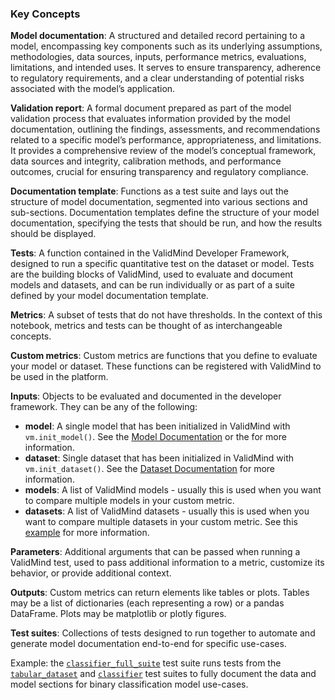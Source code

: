### Key Concepts

**Model documentation**: A structured and detailed record pertaining to a model, encompassing key components such as its underlying assumptions, methodologies, data sources, inputs, performance metrics, evaluations, limitations, and intended uses. It serves to ensure transparency, adherence to regulatory requirements, and a clear understanding of potential risks associated with the model’s application.

**Validation report**: A formal document prepared as part of the model validation process that evaluates information provided by the model documentation, outlining the findings, assessments, and recommendations related to a specific model's performance, appropriateness, and limitations. It provides a comprehensive review of the model's conceptual framework, data sources and integrity, calibration methods, and performance outcomes, crucial for ensuring transparency and regulatory compliance.

**Documentation template**: Functions as a test suite and lays out the structure of model documentation, segmented into various sections and sub-sections. Documentation templates define the structure of your model documentation, specifying the tests that should be run, and how the results should be displayed.

**Tests**: A function contained in the ValidMind Developer Framework, designed to run a specific quantitative test on the dataset or model. Tests are the building blocks of ValidMind, used to evaluate and document models and datasets, and can be run individually or as part of a suite defined by your model documentation template.

**Metrics**: A subset of tests that do not have thresholds. In the context of this notebook, metrics and tests can be thought of as interchangeable concepts.

**Custom metrics**: Custom metrics are functions that you define to evaluate your model or dataset. These functions can be registered with ValidMind to be used in the platform.

**Inputs**: Objects to be evaluated and documented in the developer framework. They can be any of the following:

  - **model**: A single model that has been initialized in ValidMind with `vm.init_model()`. See the [Model Documentation](https://docs.validmind.ai/validmind/validmind.html#init_model) or the for more information.
  - **dataset**: Single dataset that has been initialized in ValidMind with `vm.init_dataset()`. See the [Dataset Documentation](https://docs.validmind.ai/validmind/validmind.html#init_dataset) for more information.
  - **models**: A list of ValidMind models - usually this is used when you want to compare multiple models in your custom metric.
  - **datasets**: A list of ValidMind datasets - usually this is used when you want to compare multiple datasets in your custom metric. See this [example](https://docs.validmind.ai/notebooks/how_to/run_tests_that_require_multiple_datasets.html) for more information.

**Parameters**: Additional arguments that can be passed when running a ValidMind test, used to pass additional information to a metric, customize its behavior, or provide additional context.

**Outputs**: Custom metrics can return elements like tables or plots. Tables may be a list of dictionaries (each representing a row) or a pandas DataFrame. Plots may be matplotlib or plotly figures.

**Test suites**: Collections of tests designed to run together to automate and generate model documentation end-to-end for specific use-cases.

Example: the [`classifier_full_suite`](../validmind/validmind/test_suites/classifier.html#ClassifierFullSuite) test suite runs tests from the [`tabular_dataset`](../validmind/validmind/test_suites/tabular_datasets.html) and [`classifier`](../validmind/validmind/test_suites/classifier.html) test suites to fully document the data and model sections for binary classification model use-cases.
